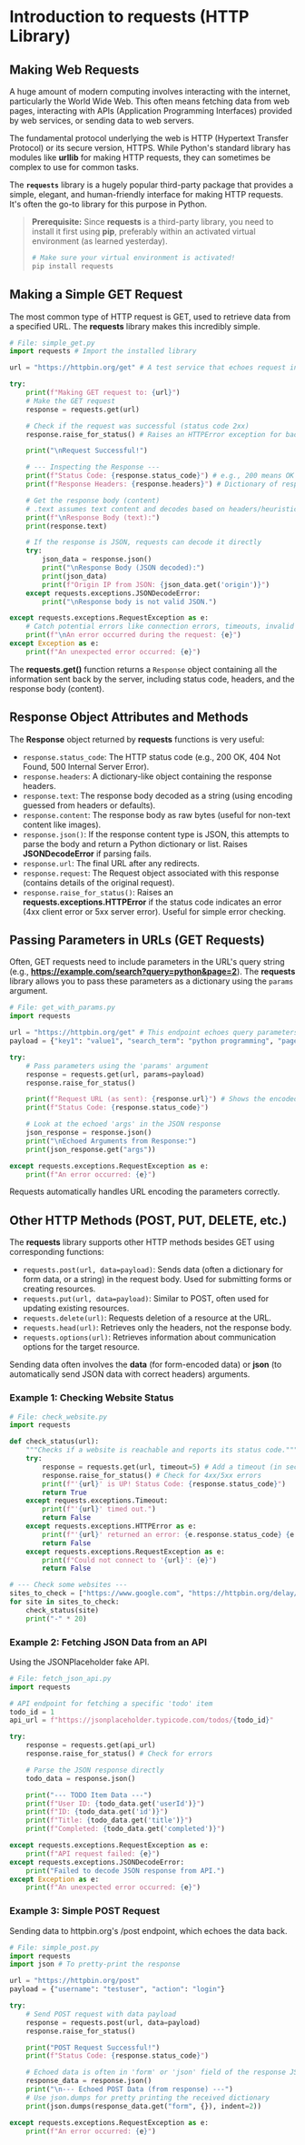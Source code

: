 
# Introduction to requests (HTTP Library)
<section id="introduction-to-requests-http-library"></section>

## Making Web Requests
<section id="making-web-requests"></section>

A huge amount of modern computing involves interacting with the internet, particularly the World Wide Web. This often means fetching data from web pages, interacting with APIs (Application Programming Interfaces) provided by web services, or sending data to web servers.

The fundamental protocol underlying the web is HTTP (Hypertext Transfer Protocol) or its secure version, HTTPS. While Python's standard library has modules like **urllib** for making HTTP requests, they can sometimes be complex to use for common tasks.

The **`requests`** library is a hugely popular third-party package that provides a simple, elegant, and human-friendly interface for making HTTP requests. It's often the go-to library for this purpose in Python.

> **Prerequisite:** Since **requests** is a third-party library, you need to install it first using **pip**, preferably within an activated virtual environment (as learned yesterday).
> 
> ```python
> # Make sure your virtual environment is activated!
> pip install requests
> ```

## Making a Simple GET Request
<section id="making-a-simple-get-request"></section>

The most common type of HTTP request is GET, used to retrieve data from a specified URL. The **requests** library makes this incredibly simple.

```python
# File: simple_get.py
import requests # Import the installed library

url = "https://httpbin.org/get" # A test service that echoes request info

try:
    print(f"Making GET request to: {url}")
    # Make the GET request
    response = requests.get(url)

    # Check if the request was successful (status code 2xx)
    response.raise_for_status() # Raises an HTTPError exception for bad responses (4xx or 5xx)

    print("\nRequest Successful!")

    # --- Inspecting the Response ---
    print(f"Status Code: {response.status_code}") # e.g., 200 means OK
    print(f"Response Headers: {response.headers}") # Dictionary of response headers

    # Get the response body (content)
    # .text assumes text content and decodes based on headers/heuristics
    print(f"\nResponse Body (text):")
    print(response.text)

    # If the response is JSON, requests can decode it directly
    try:
        json_data = response.json()
        print("\nResponse Body (JSON decoded):")
        print(json_data)
        print(f"Origin IP from JSON: {json_data.get('origin')}")
    except requests.exceptions.JSONDecodeError:
        print("\nResponse body is not valid JSON.")

except requests.exceptions.RequestException as e:
    # Catch potential errors like connection errors, timeouts, invalid URL, etc.
    print(f"\nAn error occurred during the request: {e}")
except Exception as e:
    print(f"An unexpected error occurred: {e}")
```

The **requests.get()** function returns a `Response` object containing all the information sent back by the server, including status code, headers, and the response body (content).

## Response Object Attributes and Methods
<section id="response-object-attributes-and-methods"></section>

The **Response** object returned by **requests** functions is very useful:

*   `response.status_code`: The HTTP status code (e.g., 200 OK, 404 Not Found, 500 Internal Server Error).
*   `response.headers`: A dictionary-like object containing the response headers.
*   `response.text`: The response body decoded as a string (using encoding guessed from headers or defaults).
*   `response.content`: The response body as raw bytes (useful for non-text content like images).
*   `response.json()`: If the response content type is JSON, this attempts to parse the body and return a Python dictionary or list. Raises **JSONDecodeError** if parsing fails.
*   `response.url`: The final URL after any redirects.
*   `response.request`: The Request object associated with this response (contains details of the original request).
*   `response.raise_for_status()`: Raises an **requests.exceptions.HTTPError** if the status code indicates an error (4xx client error or 5xx server error). Useful for simple error checking.

## Passing Parameters in URLs (GET Requests)
<section id="passing-parameters-in-urls-get-requests"></section>

Often, GET requests need to include parameters in the URL's query string (e.g., **https://example.com/search?query=python&page=2**). The **requests** library allows you to pass these parameters as a dictionary using the `params` argument.

```python
# File: get_with_params.py
import requests

url = "https://httpbin.org/get" # This endpoint echoes query parameters
payload = {"key1": "value1", "search_term": "python programming", "page": 3}

try:
    # Pass parameters using the 'params' argument
    response = requests.get(url, params=payload)
    response.raise_for_status()

    print(f"Request URL (as sent): {response.url}") # Shows the encoded URL
    print(f"Status Code: {response.status_code}")

    # Look at the echoed 'args' in the JSON response
    json_response = response.json()
    print("\nEchoed Arguments from Response:")
    print(json_response.get("args"))

except requests.exceptions.RequestException as e:
    print(f"An error occurred: {e}")
```

Requests automatically handles URL encoding the parameters correctly.

## Other HTTP Methods (POST, PUT, DELETE, etc.)

The **requests** library supports other HTTP methods besides GET using corresponding functions:

*   `requests.post(url, data=payload)`: Sends data (often a dictionary for form data, or a string) in the request body. Used for submitting forms or creating resources.
*   `requests.put(url, data=payload)`: Similar to POST, often used for updating existing resources.
*   `requests.delete(url)`: Requests deletion of a resource at the URL.
*   `requests.head(url)`: Retrieves only the headers, not the response body.
*   `requests.options(url)`: Retrieves information about communication options for the target resource.

Sending data often involves the **data** (for form-encoded data) or **json** (to automatically send JSON data with correct headers) arguments.

### Example 1: Checking Website Status
<section id="example-1-checking-website-status"></section>

```python
# File: check_website.py
import requests

def check_status(url):
    """Checks if a website is reachable and reports its status code."""
    try:
        response = requests.get(url, timeout=5) # Add a timeout (in seconds)
        response.raise_for_status() # Check for 4xx/5xx errors
        print(f"'{url}' is UP! Status Code: {response.status_code}")
        return True
    except requests.exceptions.Timeout:
        print(f"'{url}' timed out.")
        return False
    except requests.exceptions.HTTPError as e:
        print(f"'{url}' returned an error: {e.response.status_code} {e.response.reason}")
        return False
    except requests.exceptions.RequestException as e:
        print(f"Could not connect to '{url}': {e}")
        return False

# --- Check some websites ---
sites_to_check = ["https://www.google.com", "https://httpbin.org/delay/10", "https://httpbin.org/status/404", "https://invalid-url-that-does-not-exist.xyz"]
for site in sites_to_check:
    check_status(site)
    print("-" * 20)
```

### Example 2: Fetching JSON Data from an API
<section id="example-2-fetching-json-data-from-an-api"></section>

Using the JSONPlaceholder fake API.

```python
# File: fetch_json_api.py
import requests

# API endpoint for fetching a specific 'todo' item
todo_id = 1
api_url = f"https://jsonplaceholder.typicode.com/todos/{todo_id}"

try:
    response = requests.get(api_url)
    response.raise_for_status() # Check for errors

    # Parse the JSON response directly
    todo_data = response.json()

    print("--- TODO Item Data ---")
    print(f"User ID: {todo_data.get('userId')}")
    print(f"ID: {todo_data.get('id')}")
    print(f"Title: {todo_data.get('title')}")
    print(f"Completed: {todo_data.get('completed')}")

except requests.exceptions.RequestException as e:
    print(f"API request failed: {e}")
except requests.exceptions.JSONDecodeError:
    print("Failed to decode JSON response from API.")
except Exception as e:
    print(f"An unexpected error occurred: {e}")
```

### Example 3: Simple POST Request
<section id="example-3-simple-post-request"></section>

Sending data to httpbin.org's /post endpoint, which echoes the data back.

```python
# File: simple_post.py
import requests
import json # To pretty-print the response

url = "https://httpbin.org/post"
payload = {"username": "testuser", "action": "login"}

try:
    # Send POST request with data payload
    response = requests.post(url, data=payload)
    response.raise_for_status()

    print("POST Request Successful!")
    print(f"Status Code: {response.status_code}")

    # Echoed data is often in 'form' or 'json' field of the response JSON
    response_data = response.json()
    print("\n--- Echoed POST Data (from response) ---")
    # Use json.dumps for pretty printing the received dictionary
    print(json.dumps(response_data.get("form", {}), indent=2))

except requests.exceptions.RequestException as e:
    print(f"An error occurred: {e}")
```


<section id="Quiz-time"></section>

<Quiz questions={pythonQuiz} />